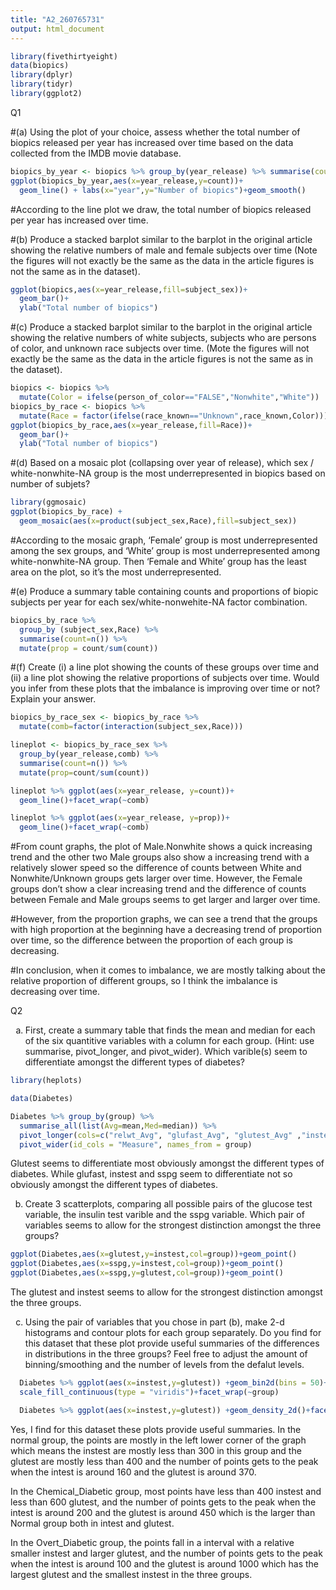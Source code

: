 ```yaml
---
title: "A2_260765731"
output: html_document
---
```


```r
library(fivethirtyeight) 
data(biopics)
library(dplyr)
library(tidyr)
library(ggplot2)

```
Q1

#(a) Using the plot of your choice, assess whether the total number of biopics released per year has increased over time based on the data collected from the IMDB movie database.

```r
biopics_by_year <- biopics %>% group_by(year_release) %>% summarise(count=n())
ggplot(biopics_by_year,aes(x=year_release,y=count))+
  geom_line() + labs(x="year",y="Number of biopics")+geom_smooth()
```

#According to the line plot we draw, the total number of biopics released per year has increased over time.


#(b) Produce a stacked barplot similar to the barplot in the original article showing the relative numbers of male and female subjects over time (Note the figures will not exactly be the same as the data in the article figures is not the same as in the dataset).

```r
ggplot(biopics,aes(x=year_release,fill=subject_sex))+
  geom_bar()+
  ylab("Total number of biopics")
```


#(c) Produce a stacked barplot similar to the barplot in the original article showing the relative numbers of white subjects, subjects who are persons of color, and unknown race subjects over time. (Mote the figures will not exactly be the same as the data in the article figures is not the same as in the dataset).


```r
biopics <- biopics %>% 
  mutate(Color = ifelse(person_of_color=="FALSE","Nonwhite","White"))
biopics_by_race <- biopics %>%
  mutate(Race = factor(ifelse(race_known=="Unknown",race_known,Color)))
ggplot(biopics_by_race,aes(x=year_release,fill=Race))+
  geom_bar()+
  ylab("Total number of biopics")  
```


#(d) Based on a mosaic plot (collapsing over year of release), which sex / white-nonwhite-NA group is the most underrepresented in biopics based on number of subjets?

```r
library(ggmosaic)
ggplot(biopics_by_race) + 
  geom_mosaic(aes(x=product(subject_sex,Race),fill=subject_sex))
```

#According to the mosaic graph, 'Female' group is most underrepresented among the sex groups, and 'White' group is most underrepresented among white-nonwhite-NA group. Then 'Female and White' group has the least area on the plot, so it's the most underrepresented.



#(e) Produce a summary table containing counts and proportions of biopic subjects per year for each sex/white-nonwehite-NA factor combination.

```r
biopics_by_race %>%
  group_by (subject_sex,Race) %>%
  summarise(count=n()) %>%
  mutate(prop = count/sum(count))
```



#(f) Create (i) a line plot showing the counts of these groups over time and (ii) a line plot showing the relative proportions of subjects over time. Would you infer from these plots that the imbalance is improving over time or not? Explain your answer.

```r
biopics_by_race_sex <- biopics_by_race %>% 
  mutate(comb=factor(interaction(subject_sex,Race)))

lineplot <- biopics_by_race_sex %>% 
  group_by(year_release,comb) %>%
  summarise(count=n()) %>%
  mutate(prop=count/sum(count))

lineplot %>% ggplot(aes(x=year_release, y=count))+
  geom_line()+facet_wrap(~comb)
```


```r
lineplot %>% ggplot(aes(x=year_release, y=prop))+
  geom_line()+facet_wrap(~comb)
```
#From count graphs, the plot of Male.Nonwhite shows a quick increasing trend and the other two Male groups also show a increasing trend with a relatively slower speed so the difference of counts between White and Nonwhite/Unknown groups gets larger over time. However, the Female groups don't show a clear increasing trend and the difference of counts between Female and Male groups seems to get larger and larger over time.

#However, from the proportion graphs, we can see a trend that the groups with high proportion at the beginning have a decreasing trend of proportion over time, so the difference between the proportion of each group is decreasing.

#In conclusion, when it comes to imbalance, we are mostly talking about the relative proportion of different groups, so I think the imbalance is decreasing over time.





Q2

(a) First, create a summary table that finds the mean and median for each of the six quantitive variables with a column for each group. (Hint: use summarise, pivot_longer, and pivot_wider). Which varible(s) seem to differentiate amongst the different types of diabetes?

```r
library(heplots)
```

```r
data(Diabetes)

Diabetes %>% group_by(group) %>% 
  summarise_all(list(Avg=mean,Med=median)) %>%
  pivot_longer(cols=c("relwt_Avg", "glufast_Avg", "glutest_Avg" ,"instest_Avg","sspg_Avg","relwt_Med","glufast_Med","glutest_Med","instest_Med","sspg_Med"),names_to = "Measure") %>%
  pivot_wider(id_cols = "Measure", names_from = group)
```

Glutest seems to differentiate most obviously amongst the different types of diabetes.
While glufast, instest and sspg seem to differentiate not so obviously amongst the different types of diabetes.


(b) Create 3 scatterplots, comparing all possible pairs of the glucose test variable, the insulin test varible and the sspg variable. Which pair of variables seems to allow for the strongest distinction amongst the three groups?

```r
ggplot(Diabetes,aes(x=glutest,y=instest,col=group))+geom_point()
ggplot(Diabetes,aes(x=sspg,y=instest,col=group))+geom_point()
ggplot(Diabetes,aes(x=sspg,y=glutest,col=group))+geom_point()
```
The glutest and instest seems to allow for the strongest distinction amongst the three groups. 



(c) Using the pair of variables that you chose in part (b), make 2-d histograms and contour plots for each group separately. Do you find for this dataset that these plot provide useful summaries of the differences in distributions in the three groups? Feel free to adjust the amount of binning/smoothing and the number of levels from the defalut levels.

```r
  Diabetes %>% ggplot(aes(x=instest,y=glutest)) +geom_bin2d(bins = 50)+
  scale_fill_continuous(type = "viridis")+facet_wrap(~group)

  Diabetes %>% ggplot(aes(x=instest,y=glutest)) +geom_density_2d()+facet_wrap(~group)

```




Yes, I find for this dataset these plots provide useful summaries. 
In the normal group, the points are mostly in the left lower corner of the graph which means the instest are mostly less than 300 in this group and the glutest are mostly less than 400 and the number of points gets to the peak when the intest is around 160 and the glutest is around 370.

In the Chemical_Diabetic group, most points have less than 400 instest and less than 600 glutest, and the number of points gets to the peak when the intest is around 200 and the glutest is around 450 which is the larger than Normal group both in intest and glutest.

In the Overt_Diabetic group, the points fall in a interval with a relative smaller instest and larger glutest, and the number of points gets to the peak when the intest is around 100 and the glutest is around 1000 which has the largest glutest and the smallest instest in the three groups.


